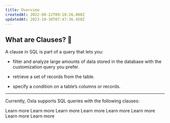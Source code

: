 ```yaml
---
title: Overview
createdAt: 2022-08-22T09:10:26.000Z
updatedAt: 2023-10-30T07:47:36.450Z
---
```


## What are Clauses? 🤔

A clause in SQL is part of a query that lets you:

*   filter and analyze large amounts of data stored in the database with the customization query you prefer.&#x20;

*   retrieve a set of records from the table.

*   specify a condition on a table’s columns or records.

***

Currently, Oxla supports SQL queries with the following clauses:

<CardGroup cols={4}>
  <Card
    title="FROM"
    href="https://oxla.mintlify.app/3-sql-reference/3-2-sql-clauses/3-2-1-from/from"
>
    Learn more
  </Card>
  <Card
    title="WHERE"
    href="https://oxla.mintlify.app/3-sql-reference/3-2-sql-clauses/3-2-2-where/where"
>
    Learn more
  </Card>
  <Card
    title="GROUP BY"
    href="https://oxla.mintlify.app/3-sql-reference/3-2-sql-clauses/3-2-2-where/where"
>
    Learn more
  </Card>
  <Card
    title="HAVING"
    href="https://oxla.mintlify.app/3-sql-reference/3-2-sql-clauses/3-2-2-where/where"
>
    Learn more
  </Card>
  <Card
    title="ORDER BY"
    href="https://oxla.mintlify.app/3-sql-reference/3-2-sql-clauses/3-2-5-order-by/order-by"
>
    Learn more
  </Card>
  <Card
    title="LIMIT"
    href="https://oxla.mintlify.app/3-sql-reference/3-2-sql-clauses/3-2-5-order-by/order-by"
>
    Learn more
  </Card>
  <Card
    title="OFFSET"
    href="https://oxla.mintlify.app/3-sql-reference/3-2-sql-clauses/3-2-7-offset/offset"
>
    Learn more
  </Card>
  <Card
    title="Set Operations"
    href="https://oxla.mintlify.app/3-sql-reference/3-2-sql-clauses/3-2-8-set-operations/set-operations"
>
    Learn more
  </Card>
</CardGroup>




